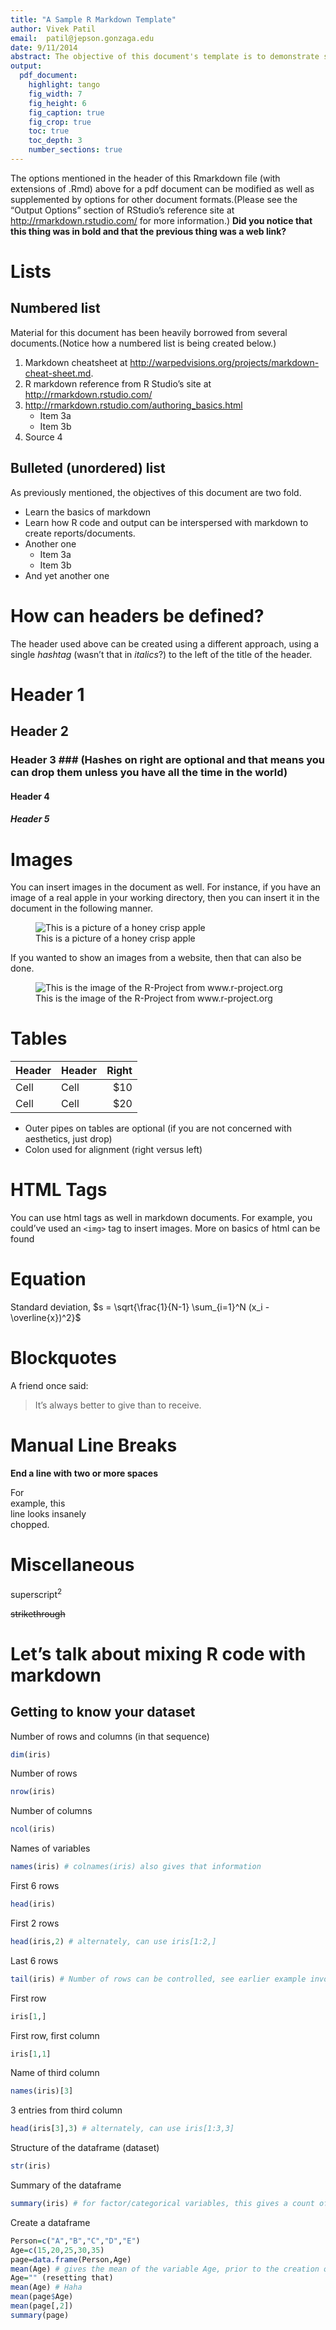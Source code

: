 ```yaml
---
title: "A Sample R Markdown Template"
author: Vivek Patil
email:  patil@jepson.gonzaga.edu
date: 9/11/2014
abstract: The objective of this document's template is to demonstrate some basics of the combination of R and markdown and how they can be knitted together using the knitr package (via the RStudio IDE) to produce beautiful docs/reports. 
output:
  pdf_document:
    highlight: tango
    fig_width: 7
    fig_height: 6
    fig_caption: true
    fig_crop: true
    toc: true
    toc_depth: 3
    number_sections: true
---
```


The options mentioned in the header of this Rmarkdown file (with extensions of .Rmd) above for a pdf document can be modified as well as supplemented by options for other document formats.(Please see the "Output Options" section of RStudio's reference site at [http://rmarkdown.rstudio.com/](http://rmarkdown.rstudio.com/) for more information.) **Did you notice that this thing was in bold and that the previous thing was a web link?** 

Lists
=======================

## Numbered list

Material for this document has been heavily borrowed from several documents.(Notice how a numbered list is being created below.)

1. Markdown cheatsheet at [http://warpedvisions.org/projects/markdown-cheat-sheet.md](http://warpedvisions.org/projects/markdown-cheat-sheet.md).
2. R markdown reference from R Studio's site at [http://rmarkdown.rstudio.com/](http://rmarkdown.rstudio.com/)
3. [http://rmarkdown.rstudio.com/authoring_basics.html](http://rmarkdown.rstudio.com/authoring_basics.html)
    + Item 3a
    + Item 3b
4. Source 4

## Bulleted (unordered) list

As previously mentioned, the objectives of this document are two fold.

* Learn the basics of markdown
* Learn how R code and output can be interspersed with markdown to create reports/documents.
- Another one
    + Item 3a
    + Item 3b
+ And yet another one


How can headers be defined?
=============================

The header used above can be created using a different approach, using a single _hashtag_ (wasn't that in _italics_?) to the left of the title of the header.

# Header 1 #
## Header 2 ##
### Header 3 ###             (Hashes on right are optional and that means you can drop them unless you have all the time in the world)
#### Header 4 ####
##### Header 5 #####


# Images

You can insert images in the document as well. For instance, if you have an image of a real apple in your working directory, then you can insert it in the document in the following manner.  

![This is a picture of a honey crisp apple](apple.jpg "A real =apple, a honey-crisp one")

If you wanted to show an images from a website, then that can also be done.

![This is the image of the R-Project from www.r-project.org](http://www.r-project.org/Rlogo.jpg)

# Tables 

| Header | Header | Right  |
| ------ | ------ | -----: |
|  Cell  |  Cell  |   $10  |
|  Cell  |  Cell  |   $20  |

* Outer pipes on tables are optional (if you are not concerned with aesthetics, just drop)
* Colon used for alignment (right versus left)

# HTML Tags

You can use html tags as well in markdown documents. For example, you could've used an `<img>` tag to insert images. More on basics of html can be found 

# Equation


Standard deviation, $s = \sqrt{\frac{1}{N-1} \sum_{i=1}^N (x_i - \overline{x})^2}$


# Blockquotes

A friend once said:

> It's always better to give
> than to receive.

# Manual Line Breaks

**End a line with two or more spaces**  

For    
example, this   
line looks insanely      
chopped.


# Miscellaneous

superscript^2^

~~strikethrough~~

# Let's talk about mixing R code with markdown

## Getting to know your dataset

Number of rows and columns (in that sequence)

```r
dim(iris)
```

Number of rows
```r
nrow(iris)
```

Number of columns
```r
ncol(iris)
```

Names of variables
```r
names(iris) # colnames(iris) also gives that information
```

First 6 rows 
```r
head(iris)
```

First 2 rows
```r
head(iris,2) # alternately, can use iris[1:2,]
```

Last 6 rows
```r
tail(iris) # Number of rows can be controlled, see earlier example involving the head command
```

First row
```r
iris[1,]
```
First row, first column
```r
iris[1,1]
```

Name of third column
```r
names(iris)[3]
```

3 entries from third column
```r
head(iris[3],3) # alternately, can use iris[1:3,3]
```
Structure of the dataframe (dataset)
```r
str(iris)
```
Summary of the dataframe
```r
summary(iris) # for factor/categorical variables, this gives a count of all categories
```
Create a dataframe
```r
Person=c("A","B","C","D","E")
Age=c(15,20,25,30,35)
page=data.frame(Person,Age)
mean(Age) # gives the mean of the variable Age, prior to the creation of the dataset
Age="" (resetting that)
mean(Age) # Haha
mean(page$Age)
mean(page[,2])
summary(page)
```

